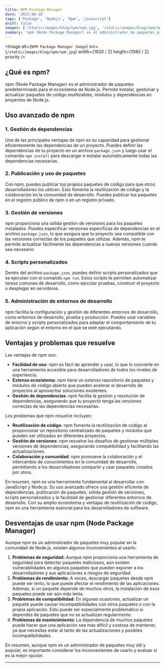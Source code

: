 ```yaml
---
title: NPM Package Manager
date: '2023-08-16'
tags: ['Package', 'Nodejs', 'Npm', 'javascript']
draft: false
images: ['/static/images/blog/npm/npm.jpg', '/static/images/blog/npm/npm.jpg']
summary: 'npm (Node Package Manager) es el administrador de paquetes predeterminado para el ecosistema de Node.js. Permite la instalación, gestión y actualización de paquetes...'
---
```


<Image
  alt={`NPM Package Manager Image`}
  src={`/static/images/blog/npm/npm.jpg`}
  width={1920 / 2}
  height={1080 / 2}
  priority
/>

## ¿Qué es npm?

npm (Node Package Manager) es el administrador de paquetes predeterminado para el ecosistema de Node.js. Permite instalar, gestionar y actualizar paquetes de código reutilizables, módulos y dependencias en proyectos de Node.js.

## Uso avanzado de npm

### 1. Gestión de dependencias

Una de las principales ventajas de npm es su capacidad para gestionar eficientemente las dependencias de un proyecto. Puedes definir las dependencias de tu proyecto en un archivo `package.json` y luego usar el comando `npm install` para descargar e instalar automáticamente todas las dependencias necesarias.

### 2. Publicación y uso de paquetes

Con npm, puedes publicar tus propios paquetes de código para que otros desarrolladores los utilicen. Esto fomenta la reutilización de código y la colaboración en la comunidad de desarrollo. Puedes publicar tus paquetes en el registro público de npm o en un registro privado.

### 3. Gestión de versiones

npm proporciona una sólida gestión de versiones para los paquetes instalados. Puedes especificar versiones específicas de dependencias en el archivo `package.json`, lo que asegura que tu proyecto sea compatible con las versiones correctas de los paquetes que utilizas. Además, npm te permite actualizar fácilmente las dependencias a nuevas versiones cuando sea necesario.

### 4. Scripts personalizados

Dentro del archivo `package.json`, puedes definir scripts personalizados que se ejecutan con el comando `npm run`. Estos scripts te permiten automatizar tareas comunes de desarrollo, como ejecutar pruebas, construir el proyecto o desplegar en servidores.

### 5. Administración de entornos de desarrollo

npm facilita la configuración y gestión de diferentes entornos de desarrollo, como entornos de desarrollo, prueba y producción. Puedes usar variables de entorno y scripts personalizados para adaptar el comportamiento de tu aplicación según el entorno en el que se esté ejecutando.

## Ventajas y problemas que resuelve

Las ventajas de npm son:

- **Facilidad de uso**: npm es fácil de aprender y usar, lo que lo convierte en una herramienta accesible para desarrolladores de todos los niveles de experiencia.
- **Extenso ecosistema**: npm tiene un extenso repositorio de paquetes y módulos de código abierto que pueden acelerar el desarrollo de proyectos al aprovechar soluciones existentes.
- **Gestión de dependencias**: npm facilita la gestión y resolución de dependencias, asegurando que tu proyecto tenga las versiones correctas de las dependencias necesarias.

Los problemas que npm resuelve incluyen:

- **Reutilización de código**: npm fomenta la reutilización de código al proporcionar un repositorio centralizado de paquetes y módulos que pueden ser utilizados en diferentes proyectos.
- **Gestión de versiones**: npm resuelve los desafíos de gestionar múltiples versiones de dependencias, asegurando compatibilidad y facilitando las actualizaciones.
- **Colaboración y comunidad**: npm promueve la colaboración y el intercambio de conocimientos en la comunidad de desarrollo, permitiendo a los desarrolladores compartir y usar paquetes creados por otros.

En resumen, npm es una herramienta fundamental al desarrollar con JavaScript y Node.js. Su uso avanzado ofrece una gestión eficiente de dependencias, publicación de paquetes, sólida gestión de versiones, scripts personalizados y la facilidad de gestionar diferentes entornos de desarrollo. Con su amplio ecosistema y ventajas de reutilización de código, npm es una herramienta esencial para los desarrolladores de software.

## Desventajas de usar npm (Node Package Manager)

Aunque npm es un administrador de paquetes muy popular en la comunidad de Node.js, existen algunos inconvenientes al usarlo:

1. **Problemas de seguridad:** Aunque npm proporciona una herramienta de seguridad para detectar paquetes maliciosos, aún existen vulnerabilidades en algunos paquetes que pueden exponer a los desarrolladores y sus aplicaciones a riesgos de seguridad.
2. **Problemas de rendimiento:** A veces, descargar paquetes desde npm puede ser lento, lo que puede afectar el rendimiento de las aplicaciones. Además, si un paquete depende de muchos otros, la instalación de esos paquetes puede ser aún más lenta.
3. **Problemas de compatibilidad:** En algunas ocasiones, actualizar un paquete puede causar incompatibilidades con otros paquetes o con la propia aplicación. Esto puede ser especialmente problemático si dependes de paquetes que no se actualizan regularmente.
4. **Problemas de mantenimiento:** La dependencia de muchos paquetes puede hacer que una aplicación sea más difícil y costosa de mantener, ya que necesitas estar al tanto de las actualizaciones y posibles incompatibilidades.

En resumen, aunque npm es un administrador de paquetes muy útil y popular, es importante considerar los inconvenientes de usarlo y evaluar si es la mejor opción.

---
